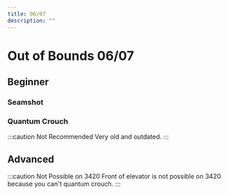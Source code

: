```yaml
---
title: 06/07
description: ""
---
```


# Out of Bounds 06/07

## Beginner

### Seamshot

<YouTube url="https://youtu.be/D-PwpRJB-gM" />

### Quantum Crouch
:::caution Not Recommended
Very old and outdated.
<YouTube url="https://www.youtube.com/watch?v=mgJZELwHVPI"/>
:::


## Advanced

:::caution Not Possible on 3420
Front of elevator is not possible on 3420 because you can't quantum crouch.
<YouTube url="https://youtu.be/Z9Smd_IAJg4" />
:::
